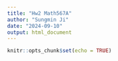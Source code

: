 ```yaml
---
title: "Hw2 Math567A"
author: "Sungmin Ji"
date: "2024-09-10"
output: html_document
---
```


```r
knitr::opts_chunk$set(echo = TRUE)
```
